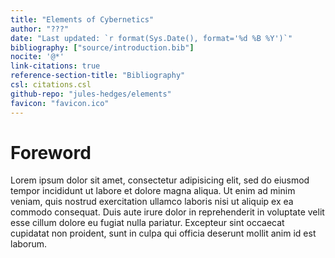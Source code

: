 ```yaml
--- 
title: "Elements of Cybernetics"
author: "???"
date: "Last updated: `r format(Sys.Date(), format='%d %B %Y')`"
bibliography: ["source/introduction.bib"]
nocite: '@*'
link-citations: true
reference-section-title: "Bibliography"
csl: citations.csl
github-repo: "jules-hedges/elements"
favicon: "favicon.ico"
---
```


# Foreword {-}

Lorem ipsum dolor sit amet, consectetur adipisicing elit, sed do eiusmod
tempor incididunt ut labore et dolore magna aliqua. Ut enim ad minim veniam,
quis nostrud exercitation ullamco laboris nisi ut aliquip ex ea commodo
consequat. Duis aute irure dolor in reprehenderit in voluptate velit esse
cillum dolore eu fugiat nulla pariatur. Excepteur sint occaecat cupidatat non
proident, sunt in culpa qui officia deserunt mollit anim id est laborum.

